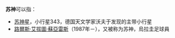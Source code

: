 '''苏神'''可以指：

*[[苏神星|苏神星]]，小行星343，德国天文学家沃夫于发现的主带小行星
*[[路爾斯·艾拔圖·蘇亞雷斯|路爾斯·艾拔圖·蘇亞雷斯]]（1987年－），又被称为苏神，烏拉圭足球員

{{Disambig|Cat=二字消歧义}}